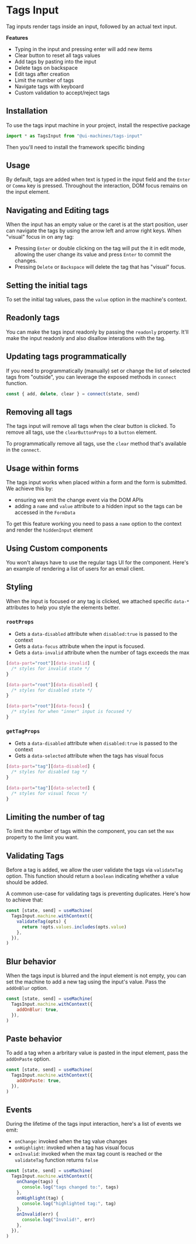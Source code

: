 # Tags Input

Tag inputs render tags inside an input, followed by an actual text input.

**Features**

- Typing in the input and pressing enter will add new items
- Clear button to reset all tags values
- Add tags by pasting into the input
- Delete tags on backspace
- Edit tags after creation
- Limit the number of tags
- Navigate tags with keyboard
- Custom validation to accept/reject tags

## Installation

To use the tags input machine in your project, install the respective package

<InstallSnippet package="@ui-machines/tags-input" />

```jsx
import * as TagsInput from "@ui-machines/tags-input"
```

Then you'll need to install the framework specific binding

<CodeSnippet id="tags-input/installation.mdx" />

## Usage

By default, tags are added when text is typed in the input field and the `Enter`
or `Comma` key is pressed. Throughout the interaction, DOM focus remains on the
input element.

<CodeSnippet id="tags-input/basic-usage.mdx" />

## Navigating and Editing tags

When the input has an empty value or the caret is at the start position, user
can navigate the tags by using the arrow left and arrow right keys. When
"visual" focus in on any tag:

- Pressing `Enter` or double clicking on the tag will put the it in edit mode,
  allowing the user change its value and press `Enter` to commit the changes.
- Pressing `Delete` or `Backspace` will delete the tag that has "visual" focus.

## Setting the initial tags

To set the initial tag values, pass the `value` option in the machine's context.

<CodeSnippet id="tags-input/setting-initial-tags.mdx" />

## Readonly tags

You can make the tags input readonly by passing the `readonly` property. It'll
make the input readonly and also disallow interations with the tag.

<CodeSnippet id="tags-input/readonly.mdx" />

## Updating tags programmatically

If you need to programmatically (manually) set or change the list of selected
tags from "outside", you can leverage the exposed methods in `connect` function.

```js
const { add, delete, clear } = connect(state, send)
```

<CodeSnippet id="tags-input/programmatic-update.mdx" />

## Removing all tags

The tags input will remove all tags when the clear button is clicked. To remove
all tags, use the `clearButtonProps` to a `button` element.

<CodeSnippet id="tags-input/remove-all-tags.mdx" />

To programmatically remove all tags, use the `clear` method that's available in
the `connect`.

## Usage within forms

The tags input works when placed within a form and the form is submitted. We
achieve this by:

- ensuring we emit the change event via the DOM APIs
- adding a `name` and `value` attribute to a hidden input so the tags can be
  accessed in the `FormData`

To get this feature working you need to pass a `name` option to the context and
render the `hiddenInput` element

<CodeSnippet id="tags-input/form-usage.mdx" />

## Using Custom components

You won't always have to use the regular tags UI for the component. Here's an
example of rendering a list of users for an email client.

<CodeSnippet id="tags-input/custom-component.mdx" />

## Styling

When the input is focused or any tag is clicked, we attached specific `data-*`
attributes to help you style the elements better.

### `rootProps`

- Gets a `data-disabled` attribute when `disabled:true` is passed to the context
- Gets a `data-focus` attribute when the input is focused.
- Gets a `data-invalid` attribute when the number of tags exceeds the max

```css
[data-part="root"][data-invalid] {
  /* styles for invalid state */
}

[data-part="root"][data-disabled] {
  /* styles for disabled state */
}

[data-part="root"][data-focus] {
  /* styles for when "inner" input is focused */
}
```

### `getTagProps`

- Gets a `data-disabled` attribute when `disabled:true` is passed to the context
- Gets a `data-selected` attribute when the tags has visual focus

```css
[data-part="tag"][data-disabled] {
  /* styles for disabled tag */
}

[data-part="tag"][data-selected] {
  /* styles for visual focus */
}
```

## Limiting the number of tag

To limit the number of tags within the component, you can set the `max` property
to the limit you want.

<CodeSnippet id="tags-input/limit-tags.mdx" />

## Validating Tags

Before a tag is added, we allow the user validate the tags via `validateTag`
option. This function should return a `boolean` indicating whether a value
should be added.

A common use-case for validating tags is preventing duplicates. Here's how to
achieve that:

```jsx
const [state, send] = useMachine(
  TagsInput.machine.withContext({
    validateTag(opts) {
      return !opts.values.includes(opts.value)
    },
  }),
)
```

## Blur behavior

When the tags input is blurred and the input element is not empty, you can set
the machine to add a new tag using the input's value. Pass the `addOnBlur`
option.

```jsx
const [state, send] = useMachine(
  TagsInput.machine.withContext({
    addOnBlur: true,
  }),
)
```

## Paste behavior

To add a tag when a arbritary value is pasted in the input element, pass the
`addOnPaste` option.

```jsx
const [state, send] = useMachine(
  TagsInput.machine.withContext({
    addOnPaste: true,
  }),
)
```

## Events

During the lifetime of the tags input interaction, here's a list of events we
emit:

- `onChange`: invoked when the tag value changes
- `onHighlight`: invoked when a tag has visual focus
- `onInvalid`: invoked when the max tag count is reached or the `validateTag`
  function returns `false`

```jsx
const [state, send] = useMachine(
  TagsInput.machine.withContext({
    onChange(tags) {
      console.log("tags changed to:", tags)
    },
    onHighlight(tag) {
      console.log("highlighted tag:", tag)
    },
    onInvalid(err) {
      console.log("Invalid!", err)
    },
  }),
)
```
